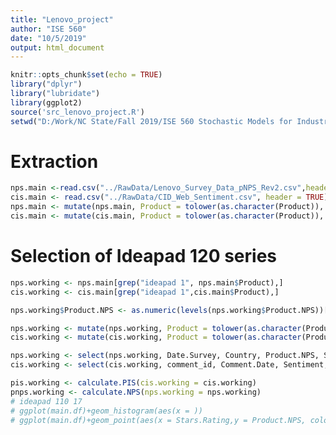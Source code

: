 ```yaml
---
title: "Lenovo_project"
author: "ISE 560"
date: "10/5/2019"
output: html_document
---
```


```r
knitr::opts_chunk$set(echo = TRUE)
library("dplyr")
library("lubridate")
library(ggplot2)
source('src_lenovo_project.R')
setwd("D:/Work/NC State/Fall 2019/ISE 560 Stochastic Models for Industrial Engineering/Lenovo Project")

```

# Extraction

```r
nps.main <-read.csv("../RawData/Lenovo_Survey_Data_pNPS_Rev2.csv",header = TRUE)
cis.main <- read.csv("../RawData/CID_Web_Sentiment.csv", header = TRUE)
nps.main <- mutate(nps.main, Product = tolower(as.character(Product)), Date.Survey = as.Date(Date.Survey, format = "%m/%d/%Y"))
cis.main <- mutate(cis.main, Product = tolower(as.character(Product)), Comment.Date = as.Date(Comment.Date, format = "%m/%d/%y"))

```

# Selection of Ideapad 120 series 

```r
nps.working <- nps.main[grep("ideapad 1", nps.main$Product),]
cis.working <- cis.main[grep("ideapad 1",cis.main$Product),]

nps.working$Product.NPS <- as.numeric(levels(nps.working$Product.NPS))[nps.working$Product.NPS]

nps.working <- mutate(nps.working, Product = tolower(as.character(Product)), Date.Survey = as.Date(Date.Survey, format = "%m/%d/%Y"))
cis.working <- mutate(cis.working, Product = tolower(as.character(Product)), Comment.Date = as.Date(Comment.Date, format = "%m/%d/%y"))

nps.working <- select(nps.working, Date.Survey, Country, Product.NPS, Segment, Product)
cis.working <- select(cis.working, comment_id, Comment.Date, Sentiment, Category, Stars.Rating, Business.Group, Product)

pis.working <- calculate.PIS(cis.working = cis.working)
pnps.working <- calculate.NPS(nps.working = nps.working)
# ideapad 110 17
# ggplot(main.df)+geom_histogram(aes(x = ))
# ggplot(main.df)+geom_point(aes(x = Stars.Rating,y = Product.NPS, color = ))+facet_wrap(Month~Segment)

```

